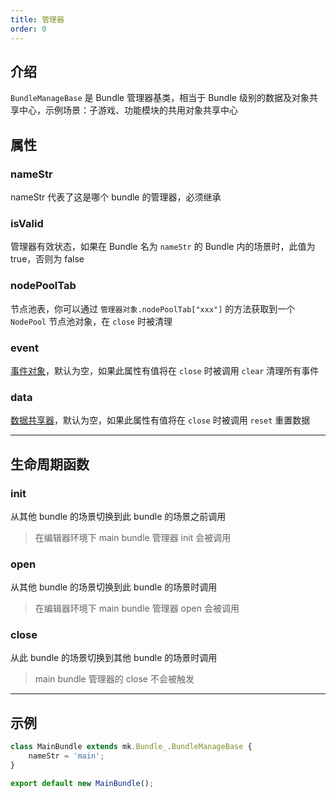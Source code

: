 ```yaml
---
title: 管理器
order: 0
---
```


## 介绍

`BundleManageBase` 是 Bundle 管理器基类，相当于 Bundle 级别的数据及对象共享中心，示例场景：子游戏、功能模块的共用对象共享中心

## 属性

### nameStr

nameStr 代表了这是哪个 bundle 的管理器，必须继承

### isValid

管理器有效状态，如果在 Bundle 名为 `nameStr` 的 Bundle 内的场景时，此值为 true，否则为 false

### nodePoolTab

节点池表，你可以通过 `管理器对象.nodePoolTab["xxx"]` 的方法获取到一个 `NodePool` 节点池对象，在 `close` 时被清理

### event

[事件对象](../../../getting-started/quick-start-guide/event)，默认为空，如果此属性有值将在 `close` 时被调用 `clear` 清理所有事件

### data

[数据共享器](../../data/sharer)，默认为空，如果此属性有值将在 `close` 时被调用 `reset` 重置数据

---

## 生命周期函数

### init

从其他 bundle 的场景切换到此 bundle 的场景之前调用

> 在编辑器环境下 main bundle 管理器 init 会被调用

### open

从其他 bundle 的场景切换到此 bundle 的场景时调用

> 在编辑器环境下 main bundle 管理器 open 会被调用

### close

从此 bundle 的场景切换到其他 bundle 的场景时调用

> main bundle 管理器的 close 不会被触发

---

## 示例

```ts
class MainBundle extends mk.Bundle_.BundleManageBase {
    nameStr = 'main';
}

export default new MainBundle();
```
